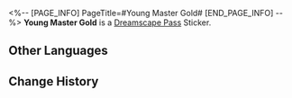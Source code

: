 <%-- [PAGE_INFO]
PageTitle=#Young Master Gold#
[END_PAGE_INFO] --%>
{{Stub|Location information}}
{{Item Infobox
|id          = 225027
|image       = Dreamscape Pass Sticker Young Master Gold.png
|type        = Dreamscape Pass Sticker
|type2       = Ashes to Ashes, Dust to Dust Stickers
|invCategory = 
|rarity      = 4
|effect      = 
|description = Digital stickers that can be used to decorate the pages of the Dreamtour Handbook. They come in many different styles.
|source1     = [[Unlocked by Default]]
}}
{{Description|Let's splurge and spend money together again, tweet!}}
'''Young Master Gold''' is a [[Dreamscape Pass]] Sticker.

==Other Languages==
{{Other Languages
|en   = Young Master Gold
|zhs  = 黄金公子
|zht  = 黃金公子
|ja   = プリンス・ゴールド
|ko   = 골드 도련님
|es   = Joven amo Dorado
|fr   = Jeune maître Gold
|ru   = Золотой Господин
|th   = คุณชายทองคำ
|vi   = Công Tử Hoàng Kim
|de   = Prinz Gold
|id   = Tuan Muda Emas
|pt   = Jovem Mestre Dourado
}}

==Change History==
{{Change History|2.3}}